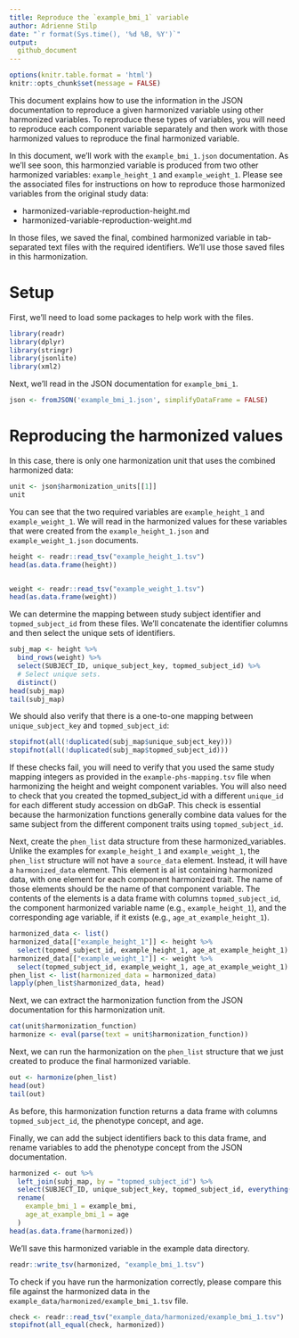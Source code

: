```yaml
---
title: Reproduce the `example_bmi_1` variable
author: Adrienne Stilp
date: "`r format(Sys.time(), '%d %B, %Y')`"
output:
  github_document
---
```


```r
options(knitr.table.format = 'html')
knitr::opts_chunk$set(message = FALSE)
```

This document explains how to use the information in the JSON documentation to reproduce a given harmonized variable using other harmonized variables.
To reproduce these types of variables, you will need to reproduce each component variable separately and then work with those harmonized values to reproduce the final harmonized variable.

In this document, we'll work with the `example_bmi_1.json` documentation.
As we'll see soon, this harmonzied variable is produced from two other harmonized variables: `example_height_1` and `example_weight_1`.
Please see the associated files for instructions on how to reproduce those harmonized variables from the original study data:

* harmonized-variable-reproduction-height.md
* harmonized-variable-reproduction-weight.md

In those files, we saved the final, combined harmonized variable in tab-separated text files with the required identifiers.
We'll use those saved files in this harmonization.



# Setup

First, we'll need to load some packages to help work with the files.

```r
library(readr)
library(dplyr)
library(stringr)
library(jsonlite)
library(xml2)
```

Next, we'll read in the JSON documentation for `example_bmi_1`.
```r
json <- fromJSON('example_bmi_1.json', simplifyDataFrame = FALSE)
```

# Reproducing the harmonized values

In this case, there is only one harmonization unit that uses the combined harmonized data:
```r
unit <- json$harmonization_units[[1]]
unit
```

You can see that the two required variables are `example_height_1` and `example_weight_1`.
We will read in the harmonized values for these variables that were created from the `example_height_1.json` and `example_weight_1.json` documents.
```r
height <- readr::read_tsv("example_height_1.tsv")
head(as.data.frame(height))


weight <- readr::read_tsv("example_weight_1.tsv")
head(as.data.frame(weight))
```

We can determine the mapping between study subject identifier and `topmed_subject_id` from these files.
We'll concatenate the identifier columns and then select the unique sets of identifiers.
```r
subj_map <- height %>%
  bind_rows(weight) %>%
  select(SUBJECT_ID, unique_subject_key, topmed_subject_id) %>%
  # Select unique sets.
  distinct()
head(subj_map)
tail(subj_map)
```

We should also verify that there is a one-to-one mapping between `unique_subject_key` and `topmed_subject_id`:
```r
stopifnot(all(!duplicated(subj_map$unique_subject_key)))
stopifnot(all(!duplicated(subj_map$topmed_subject_id)))

```
If these checks fail, you will need to verify that you used the same study mapping integers as provided in the `example-phs-mapping.tsv` file when harmonizing the height and weight component variables.
You will also need to check that you created the topmed_subject_id with a different `unique_id` for each different study accession on dbGaP.
This check is essential because the harmonization functions generally combine data values for the same subject from the different component traits using `topmed_subject_id`.

Next, create the `phen_list` data structure from these harmonized_variables.
Unlike the examples for `example_height_1` and `example_weight_1`, the `phen_list` structure will not have a `source_data` element.
Instead, it will have a `harmonized_data` element.
This element is al ist containing harmonized data, with one element for each component harmonized trait.
The name of those elements should be the name of that component variable.
The contents of the elements is a data frame with columns `topmed_subject_id`, the component harmonized variable name (e.g., `example_height_1`), and the corresponding age variable, if it exists (e.g., `age_at_example_height_1`).
```r
harmonized_data <- list()
harmonized_data[["example_height_1"]] <- height %>%
  select(topmed_subject_id, example_height_1, age_at_example_height_1)
harmonized_data[["example_weight_1"]] <- weight %>%
  select(topmed_subject_id, example_weight_1, age_at_example_weight_1)
phen_list <- list(harmonized_data = harmonized_data)
lapply(phen_list$harmonized_data, head)
```

Next, we can extract the harmonization function from the JSON documentation for this harmonization unit.
```r
cat(unit$harmonization_function)
harmonize <- eval(parse(text = unit$harmonization_function))
```

Next, we can run the harmonization on the `phen_list` structure that we just created to produce the final harmonized variable.
```r
out <- harmonize(phen_list)
head(out)
tail(out)
```

As before, this harmonization function returns a data frame with columns `topmed_subject_id`, the phenotype concept, and age.

Finally, we can add the subject identifiers back to this data frame, and rename variables to add the phenotype concept from the JSON documentation.
```r
harmonized <- out %>%
  left_join(subj_map, by = "topmed_subject_id") %>%
  select(SUBJECT_ID, unique_subject_key, topmed_subject_id, everything()) %>%
  rename(
    example_bmi_1 = example_bmi,
    age_at_example_bmi_1 = age
  )
head(as.data.frame(harmonized))
```

We'll save this harmonized variable in the example data directory.
```r
readr::write_tsv(harmonized, "example_bmi_1.tsv")
```

To check if you have run the harmonization correctly, please compare this file against the harmonized data in the `example_data/harmonized/example_bmi_1.tsv` file.

```r
check <- readr::read_tsv("example_data/harmonized/example_bmi_1.tsv")
stopifnot(all_equal(check, harmonized))
```
